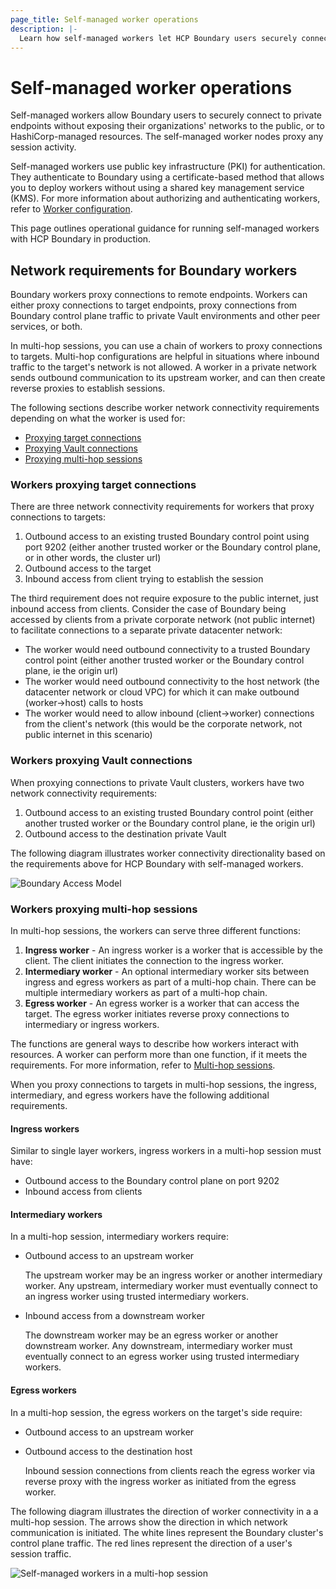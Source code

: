 ```yaml
---
page_title: Self-managed worker operations
description: |-
  Learn how self-managed workers let HCP Boundary users securely connect to private endpoints without exposing their organizations' networks to the public.
---
```


# Self-managed worker operations

Self-managed workers allow Boundary users to securely connect to private endpoints without exposing their organizations' networks to the public, or to HashiCorp-managed resources.
The self-managed worker nodes proxy any session activity.

Self-managed workers use public key infrastructure (PKI) for authentication.
They authenticate to Boundary using a certificate-based method that allows you to deploy workers without using a shared key management service (KMS).
For more information about authorizing and authenticating workers, refer to [Worker configuration](/boundary/docs/configuration/worker/worker-configuration).

This page outlines operational guidance for running self-managed workers with HCP Boundary in production.

## Network requirements for Boundary workers

Boundary workers proxy connections to remote endpoints.
Workers can either proxy connections to target endpoints, proxy connections from Boundary control plane traffic to private Vault environments and other peer services, or both.

In multi-hop sessions, you can use a chain of workers to proxy connections to targets.
Multi-hop configurations are helpful in situations where inbound traffic to the target's network is not allowed.
A worker in a private network sends outbound communication to its upstream worker, and can then create reverse proxies to establish sessions.

The following sections describe worker network connectivity requirements depending on what the worker is used for:

- [Proxying target connections](#workers-proxying-target-connections)
- [Proxying Vault connections](#workers-proxying-vault-connections)
- [Proxying multi-hop sessions](#workers-proxying-multi-hop-sessions)

### Workers proxying target connections

There are three network connectivity requirements for workers that proxy connections to targets:

1. Outbound access to an existing trusted Boundary control point using port 9202 (either another trusted worker or the Boundary control plane, or in other words, the cluster url)
1. Outbound access to the target
1. Inbound access from client trying to establish the session

The third requirement does not require exposure to the public internet, just inbound access from clients.
Consider the case of Boundary being accessed by clients from a private corporate network (not public internet) to facilitate connections to a separate private datacenter network:

- The worker would need outbound connectivity to a trusted Boundary control point (either another trusted worker or the Boundary control plane, ie the origin url)
- The worker would need outbound connectivity to the host network (the datacenter network or cloud VPC) for which it can make outbound (worker->host) calls to hosts
- The worker would need to allow inbound (client->worker) connections from the client's network (this would be the corporate network, not public internet in this scenario)

### Workers proxying Vault connections

When proxying connections to private Vault clusters, workers have two network connectivity requirements:

1. Outbound access to an existing trusted Boundary control point (either another trusted worker or the Boundary control plane, ie the origin url)
1. Outbound access to the destination private Vault

The following diagram illustrates worker connectivity directionality based on the requirements above for HCP Boundary with self-managed workers.

![Boundary Access Model](/img/docs/boundary/direction-of-network-traffic.png)

### Workers proxying multi-hop sessions

In multi-hop sessions, the workers can serve three different functions:

1. **Ingress worker** - An ingress worker is a worker that is accessible by the client.
The client initiates the connection to the ingress worker.
1. **Intermediary worker** - An optional intermediary worker sits between ingress and egress workers as part of a multi-hop chain.
There can be multiple intermediary workers as part of a multi-hop chain.
1. **Egress worker** - An egress worker is a worker that can access the target.
The egress worker initiates reverse proxy connections to intermediary or ingress workers.

The functions are general ways to describe how workers interact with resources.
A worker can perform more than one function, if it meets the requirements.
For more information, refer to [Multi-hop sessions](/boundary/docs/concepts/workers#multi-hop-sessions-hcp-ent).

When you proxy connections to targets in multi-hop sessions, the ingress, intermediary, and egress workers have the following additional requirements.

#### Ingress workers

Similar to single layer workers, ingress workers in a multi-hop session must have:

- Outbound access to the Boundary control plane on port 9202
- Inbound access from clients

#### Intermediary workers

In a multi-hop session, intermediary workers require:

- Outbound access to an upstream worker

   The upstream worker may be an ingress worker or another intermediary worker.
   Any upstream, intermediary worker must eventually connect to an ingress worker using trusted intermediary workers.

- Inbound access from a downstream worker

   The downstream worker may be an egress worker or another downstream worker.
   Any downstream, intermediary worker must eventually connect to an egress worker using trusted intermediary workers.

#### Egress workers

In a multi-hop session, the egress workers on the target's side require:

- Outbound access to an upstream worker
- Outbound access to the destination host

   Inbound session connections from clients reach the egress worker via reverse proxy with the ingress worker as initiated from the egress worker.

The following diagram illustrates the direction of worker connectivity in a a multi-hop session.
The arrows show the direction in which network communication is initiated.
The white lines represent the Boundary cluster's control plane traffic.
The red lines represent the direction of a user's session traffic.

![Self-managed workers in a multi-hop session](/img/docs/boundary/HCP-multi-hop-arch.png)
